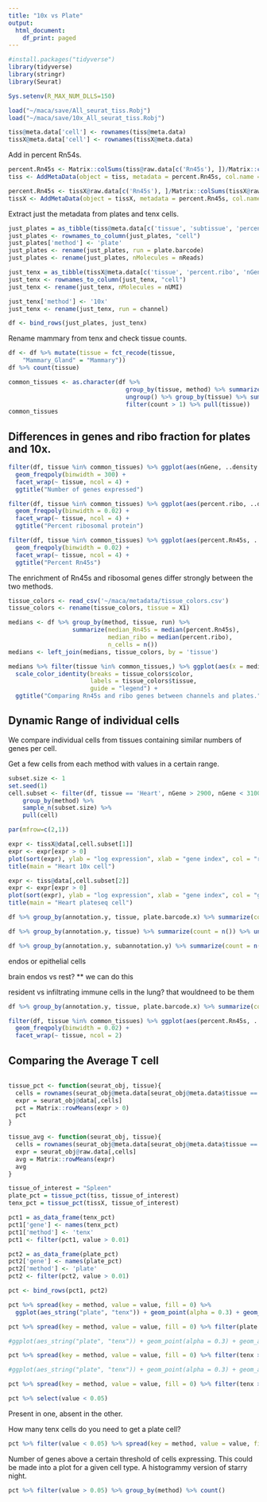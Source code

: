 ```yaml
---
title: "10x vs Plate"
output:
  html_document:
    df_print: paged
---
```


```r
#install.packages("tidyverse")
library(tidyverse)
library(stringr)
library(Seurat)

Sys.setenv(R_MAX_NUM_DLLS=150)
```

```r
load("~/maca/save/All_seurat_tiss.Robj")
load("~/maca/save/10x_All_seurat_tiss.Robj")

tiss@meta.data['cell'] <- rownames(tiss@meta.data)
tissX@meta.data['cell'] <- rownames(tissX@meta.data)

```

Add in percent Rn54s.
```r
percent.Rn45s <- Matrix::colSums(tiss@raw.data[c('Rn45s'), ])/Matrix::colSums(tiss@raw.data)
tiss <- AddMetaData(object = tiss, metadata = percent.Rn45s, col.name = "percent.Rn45s")

percent.Rn45s <- tissX@raw.data[c('Rn45s'), ]/Matrix::colSums(tissX@raw.data)
tissX <- AddMetaData(object = tissX, metadata = percent.Rn45s, col.name = "percent.Rn45s")
```

Extract just the metadata from plates and tenx cells.
```r
just_plates = as_tibble(tiss@meta.data[c('tissue', 'subtissue', 'percent.ribo', 'percent.Rn45s','nGene', 'plate.barcode', 'nReads')])
just_plates <- rownames_to_column(just_plates, "cell")
just_plates['method'] <- 'plate'
just_plates <- rename(just_plates, run = plate.barcode)
just_plates <- rename(just_plates, nMolecules = nReads)

just_tenx = as_tibble(tissX@meta.data[c('tissue', 'percent.ribo', 'nGene','channel', 'percent.Rn45s', 'nUMI')])
just_tenx <- rownames_to_column(just_tenx, "cell")
just_tenx <- rename(just_tenx, nMolecules = nUMI)

just_tenx['method'] <- '10x'
just_tenx <- rename(just_tenx, run = channel)

df <- bind_rows(just_plates, just_tenx)
```

Rename mammary from tenx and check tissue counts.

```r
df <- df %>% mutate(tissue = fct_recode(tissue,
    "Mammary_Gland" = "Mammary"))
df %>% count(tissue)
```

```r
common_tissues <- as.character(df %>% 
                                 group_by(tissue, method) %>% summarize(count = n()) %>% 
                                 ungroup() %>% group_by(tissue) %>% summarize(count = n()) %>% 
                                 filter(count > 1) %>% pull(tissue))
common_tissues
```

## Differences in genes and ribo fraction for plates and 10x.

```r
filter(df, tissue %in% common_tissues) %>% ggplot(aes(nGene, ..density..,colour = method)) + 
  geom_freqpoly(binwidth = 300) +
  facet_wrap(~ tissue, ncol = 4) + 
  ggtitle("Number of genes expressed")
```



```r
filter(df, tissue %in% common_tissues) %>% ggplot(aes(percent.ribo, ..density..,colour = method)) + 
  geom_freqpoly(binwidth = 0.02) +
  facet_wrap(~ tissue, ncol = 4) + 
  ggtitle("Percent ribosomal protein")
```

```r
filter(df, tissue %in% common_tissues) %>% ggplot(aes(percent.Rn45s, ..density..,colour = method)) + 
  geom_freqpoly(binwidth = 0.02) +
  facet_wrap(~ tissue, ncol = 4) + 
  ggtitle("Percent Rn45s")
```

The enrichment of Rn45s and ribosomal genes differ strongly between the two methods.

```r
tissue_colors <- read_csv('~/maca/metadata/tissue_colors.csv')
tissue_colors <- rename(tissue_colors, tissue = X1)
```

```r
medians <- df %>% group_by(method, tissue, run) %>% 
                  summarize(median_Rn45s = median(percent.Rn45s), 
                            median_ribo = median(percent.ribo),
                            n_cells = n()) 
medians <- left_join(medians, tissue_colors, by = 'tissue')

medians %>% filter(tissue %in% common_tissues,) %>% ggplot(aes(x = median_Rn45s, y = median_ribo, color = color, shape = method)) + geom_point()  +
  scale_color_identity(breaks = tissue_colors$color,
                       labels = tissue_colors$tissue,
                       guide = "legend") + 
  ggtitle("Comparing Rn45s and ribo genes between channels and plates.")
```




##  Dynamic Range of individual cells

We compare individual cells from tissues containing similar numbers of genes per cell.


Get a few cells from each method with values in a certain range.
```r
subset.size <- 1
set.seed(1)
cell.subset <- filter(df, tissue == 'Heart', nGene > 2900, nGene < 3100) %>% 
    group_by(method) %>% 
    sample_n(subset.size) %>%
    pull(cell)
```

```r
par(mfrow=c(2,1))

expr <- tissX@data[,cell.subset[1]]
expr <- expr[expr > 0]
plot(sort(expr), ylab = "log expression", xlab = "gene index", col = "red")
title(main = "Heart 10x cell")

expr <- tiss@data[,cell.subset[2]]
expr <- expr[expr > 0]
plot(sort(expr), ylab = "log expression", xlab = "gene index", col = "green")
title(main = "Heart plateseq cell")
```







































```r
df %>% group_by(annotation.y, tissue, plate.barcode.x) %>% summarize(count = n()) %>% ungroup() %>% group_by(annotation.y, tissue) %>% summarize(n_plates = n()) %>% arrange(desc(n_plates))

df %>% group_by(annotation.y, tissue) %>% summarize(count = n()) %>% ungroup() %>% group_by(annotation.y) %>% summarize(n_tissues = n()) %>% arrange(desc(n_tissues))
```



```r
df %>% group_by(annotation.y, subannotation.y) %>% summarize(count = n()) %>% ungroup()
```


endos or epithelial cells

brain endos vs rest?
 ** we can do this

  resident vs infiltrating immune cells in the lung? that wouldneed to be them

```r
df %>% group_by(annotation.y, tissue, plate.barcode.x) %>% summarize(count = n()) %>% ungroup() %>% group_by(annotation.y, tissue) %>% summarize(n_plates = n()) %>% arrange(desc(n_plates))
```



```r
filter(df, tissue %in% common_tissues) %>% ggplot(aes(percent.Rn45s, ..density..,colour = method)) + 
  geom_freqpoly(binwidth = 0.02) +
  facet_wrap(~ tissue, ncol = 2)
```


## Comparing the Average T cell

```r

```


```r

tissue_pct <- function(seurat_obj, tissue){
  cells = rownames(seurat_obj@meta.data[seurat_obj@meta.data$tissue == tissue,])
  expr = seurat_obj@data[,cells]
  pct = Matrix::rowMeans(expr > 0)
  pct
} 

```

```r

tissue_avg <- function(seurat_obj, tissue){
  cells = rownames(seurat_obj@meta.data[seurat_obj@meta.data$tissue == tissue,])
  expr = seurat_obj@raw.data[,cells]
  avg = Matrix::rowMeans(expr)
  avg
} 

```

```r
tissue_of_interest = "Spleen"
plate_pct = tissue_pct(tiss, tissue_of_interest)
tenx_pct = tissue_pct(tissX, tissue_of_interest)

pct1 = as_data_frame(tenx_pct)
pct1['gene'] <- names(tenx_pct)
pct1['method'] <- 'tenx'
pct1 <- filter(pct1, value > 0.01)

pct2 = as_data_frame(plate_pct)
pct2['gene'] <- names(plate_pct)
pct2['method'] <- 'plate'
pct2 <- filter(pct2, value > 0.01)

pct <- bind_rows(pct1, pct2)
```

```r
pct %>% spread(key = method, value = value, fill = 0) %>% 
  ggplot(aes_string("plate", "tenx")) + geom_point(alpha = 0.3) + geom_abline(slope=1, intercept=0) + geom_smooth()
```

```r
pct %>% spread(key = method, value = value, fill = 0) %>% filter(plate > 0.10) %>% ggplot(aes(tenx, ..density..)) + geom_freqpoly()

#ggplot(aes_string("plate", "tenx")) + geom_point(alpha = 0.3) + geom_abline(slope=1, intercept=0) + geom_smooth()
```

```r
pct %>% spread(key = method, value = value, fill = 0) %>% filter(tenx > 0.10) %>% ggplot(aes(plate, ..density..)) + geom_freqpoly()

#ggplot(aes_string("plate", "tenx")) + geom_point(alpha = 0.3) + geom_abline(slope=1, intercept=0) + geom_smooth()
```



```r
pct %>% spread(key = method, value = value, fill = 0) %>% filter(tenx > 0.1 | plate > 0.1) %>% ggplot(aes_string("plate", "tenx")) + geom_hex()
```

```r
pct %>% select(value < 0.05)
```


Present in one, absent in the other.


How many tenx cells do you need to get a plate cell?



```r
pct %>% filter(value < 0.05) %>% spread(key = method, value = value, fill = 0) %>% ggplot(aes_string("plate", "tenx")) + geom_point()
```



Number of genes above a certain threshold of cells expressing. This could be made into a plot for a given cell type. A histogrammy version of starry night.
```r
pct %>% filter(value > 0.05) %>% group_by(method) %>% count()
```

